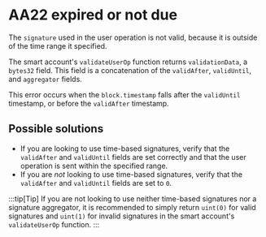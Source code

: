 # AA22 expired or not due

The `signature` used in the user operation is not valid, because it is outside of the time range it specified.

The smart account's `validateUserOp` function returns `validationData`, a `bytes32` field. This field is a concatenation of the `validAfter`, `validUntil`, and `aggregator` fields. 

This error occurs when the `block.timestamp` falls after the `validUntil` timestamp, or before the `validAfter` timestamp.

## Possible solutions

- If you are looking to use time-based signatures, verify that the `validAfter` and `validUntil` fields are set correctly and that the user operation is sent within the specified range.
- If you are *not* looking to use time-based signatures, verify that the `validAfter` and `validUntil` fields are set to `0`. 

:::tip[Tip]
If you are not looking to use neither time-based signatures nor a signature aggregator, it is recommended to simply return `uint(0)` for valid signatures and `uint(1)` for invalid signatures in the smart account's `validateUserOp` function.
:::